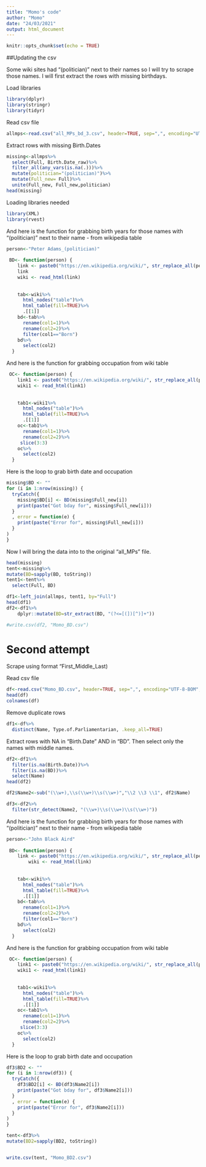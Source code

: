 ```yaml
---
title: "Momo's code"
author: "Momo"
date: "24/03/2021"
output: html_document
---
```


```r
knitr::opts_chunk$set(echo = TRUE)
```

##Updating the csv

Some wiki sites had "(politician)" next to their names so I will try to scrape those names. I will first extract the rows with missing birthdays. 


Load libraries
```r
library(dplyr)
library(stringr)
library(tidyr)
```

Read csv file
```r
allmps<-read.csv("all_MPs_bd_3.csv", header=TRUE, sep=",", encoding="UTF-8-BOM", na.strings = c("","NA"))
```
Extract rows with missing Birth.Dates

```r
missing<-allmps%>%
  select(Full, Birth.Date_raw)%>%
  filter_all(any_vars(is.na(.)))%>%
  mutate(politician="(politician)")%>%
  mutate(Full_new= Full)%>%
  unite(Full_new, Full_new,politician)
head(missing)
```
Loading libraries needed
```r
library(XML)
library(rvest)
```
And here is the function for grabbing birth years for those names with "(politician)" next to their name -  from wikipedia table

```r
person<-"Peter Adams_(politician)"
  
 BD<- function(person) {
    link <- paste0("https://en.wikipedia.org/wiki/", str_replace_all(person, " ", "_"))
    link
    wiki <- read_html(link)
    
    
    tab<-wiki%>%
      html_nodes("table")%>%
      html_table(fill=TRUE)%>%
      .[[1]]
    bd<-tab%>%
      rename(col1=1)%>%
      rename(col2=2)%>%
      filter(col1=="Born")
    bd%>%
      select(col2)
  }

```  

And here is the function for grabbing occupation from wiki table
```r
 OC<- function(person) {
    link1 <- paste0("https://en.wikipedia.org/wiki/", str_replace_all(person, " ", "_"))
    wiki1 <- read_html(link1)
    
    
    tab1<-wiki1%>%
      html_nodes("table")%>%
      html_table(fill=TRUE)%>%
      .[[1]]
    oc<-tab1%>%
      rename(col1=1)%>%
      rename(col2=2)%>%
     slice(3:3)
    oc%>%
      select(col2)
  }
```
Here is the loop to grab birth date and occupation

```r
missing$BD <- ""
for (i in 1:nrow(missing)) {
  tryCatch({
    missing$BD[i] <- BD(missing$Full_new[i])
    print(paste("Got bday for", missing$Full_new[i]))
  }
  , error = function(e) {
    print(paste("Error for", missing$Full_new[i]))
  }
)
}
```

Now I will bring the data into to the original "all_MPs" file.

```r
head(missing)
tent<-missing%>% 
mutate(BD=sapply(BD, toString))
tent1<-tent%>%
  select(Full, BD)

df1<-left_join(allmps, tent1, by="Full")
head(df1)
df2<-df1%>%
    dplyr::mutate(BD=str_extract(BD, "(?<=[(])[^)]+"))

#write.csv(df2, "Momo_BD.csv")
```

# Second attempt

Scrape using format "First_Middle_Last)

Read csv file
```r
df<-read.csv("Momo_BD.csv", header=TRUE, sep=",", encoding="UTF-8-BOM", na.strings = c("","NA"))
head(df)
colnames(df)
```

Remove duplicate rows
```r
df1<-df%>%
  distinct(Name, Type.of.Parliamentarian, .keep_all=TRUE)

```


Extract rows with NA in "Birth.Date" AND in "BD". Then select only the names with middle names.
```r
df2<-df1%>%
  filter(is.na(Birth.Date))%>%
  filter(is.na(BD))%>%
  select(Name)
head(df2)

df2$Name2<-sub("(\\w+),\\s(\\w+)\\s(\\w+)","\\2 \\3 \\1", df2$Name)

df3<-df2%>%
  filter(str_detect(Name2, "(\\w+)\\s(\\w+)\\s(\\w+)"))

```
And here is the function for grabbing birth years for those names with "(politician)" next to their name -  from wikipedia table

```r
person<-"John Black Aird"
  
 BD<- function(person) {
    link <- paste0("https://en.wikipedia.org/wiki/", str_replace_all(person, " ", "_"))
        wiki <- read_html(link)
    
    
    tab<-wiki%>%
      html_nodes("table")%>%
      html_table(fill=TRUE)%>%
      .[[1]]
    bd<-tab%>%
      rename(col1=1)%>%
      rename(col2=2)%>%
      filter(col1=="Born")
    bd%>%
      select(col2)
  }

```  

And here is the function for grabbing occupation from wiki table
```r
 OC<- function(person) {
    link1 <- paste0("https://en.wikipedia.org/wiki/", str_replace_all(person, " ", "_"))
    wiki1 <- read_html(link1)
    
    
    tab1<-wiki1%>%
      html_nodes("table")%>%
      html_table(fill=TRUE)%>%
      .[[1]]
    oc<-tab1%>%
      rename(col1=1)%>%
      rename(col2=2)%>%
     slice(3:3)
    oc%>%
      select(col2)
  }
```
Here is the loop to grab birth date and occupation

```r
df3$BD2 <- ""
for (i in 1:nrow(df3)) {
  tryCatch({
    df3$BD2[i] <- BD(df3$Name2[i])
    print(paste("Got bday for", df3$Name2[i]))
  }
  , error = function(e) {
    print(paste("Error for", df3$Name2[i]))
  }
)
}

tent<-df3%>% 
mutate(BD2=sapply(BD2, toString))


write.csv(tent, "Momo_BD2.csv")
```



